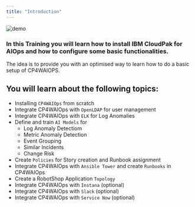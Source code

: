 ```yaml
---
title: "Introduction"
---
```



![demo](/images/00_aimanager_insights.png)


### In this Training you will learn how to install IBM CloudPak for AIOps and how to configure some basic functionalities.

The idea is to provide you with an optimised way to learn how to do a basic setup of CP4WAIOPS.

## You will learn about the following topics:

- Installing `CP4WAIOps` from scratch
- Integrate CP4WAIOps with `OpenLDAP` for user management
- Integrate CP4WAIOps with `ELK` for Log Anomalies
- Define and train `AI Models` for
  - Log Anomaly Detectiom
  - Metric Anomaly Detection
  - Event Grouping
  - Similar Incidents
  - Change Risk 
- Create `Policies` for Story creation and Runbook assignment
- Integrate CP4WAIOps with `Ansible Tower` and create `Runbooks` in CP4WAIOps
- Create a RobotShop Application `Topology`
- Integrate CP4WAIOps with `Instana` (optional)
- Integrate CP4WAIOps with `Slack` (optional)
- Integrate CP4WAIOps with `Service Now` (optional)


